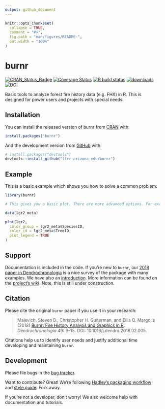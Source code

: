 ```yaml
---
output: github_document
---
```


<!-- README.md is generated from README.Rmd. Please edit that file -->

```r
knitr::opts_chunk$set(
  collapse = TRUE,
  comment = "#>",
  fig.path = "man/figures/README-",
  out.width = "100%"
)
```

# burnr

<!-- badges: start -->
[![CRAN_Status_Badge](https://www.r-pkg.org/badges/version/burnr)](https://cran.r-project.org/package=burnr)
[![Coverage Status](https://coveralls.io/repos/github/ltrr-arizona-edu/burnr/badge.svg?branch=master)](https://coveralls.io/github/ltrr-arizona-edu/burnr?branch=master)
[![R build status](https://github.com/ltrr-arizona-edu/burnr/workflows/R-CMD-check/badge.svg)](https://github.com/ltrr-arizona-edu/burnr/actions)
[![downloads](https://cranlogs.r-pkg.org/badges/burnr)](https://cran.r-project.org/package=burnr)
[![DOI](https://zenodo.org/badge/DOI/10.5281/zenodo.1134832.svg)](https://doi.org/10.5281/zenodo.1134832)


<!-- badges: end -->

Basic tools to analyze forest fire history data (e.g. FHX) in R. This is designed for power users and projects with special needs.

## Installation

You can install the released version of burnr from [CRAN](https://CRAN.R-project.org) with:

``` r
install.packages("burnr")
```

And the development version from [GitHub](https://github.com/) with:

``` r
# install.packages("devtools")
devtools::install_github("ltrr-arizona-edu/burnr")
```
## Example

This is a basic example which shows you how to solve a common problem:

```r
library(burnr)

# This gives you a basic plot. There are more advanced options. For example, we can color our plot by sample species.

data(lgr2_meta)

plot(lgr2,
  color_group = lgr2_meta$SpeciesID,
  color_id = lgr2_meta$TreeID,
  plot_legend = TRUE
)
```

## Support

Documentation is included in the code. If you're new to `burnr`, our [2018 paper in Dendrochronologia](https://doi.org/10.1016/j.dendro.2018.02.005) is a nice survey of the package with many examples. We have also an [introduction](https://cran.r-project.org/package=burnr/vignettes/introduction.html). More information can be found on the [project's wiki](https://github.com/ltrr-arizona-edu/burnr/wiki). Note, this is still under construction.


## Citation

Please cite the original `burnr` paper if you use it in your research: 

> Malevich, Steven B., Christopher H. Guiterman, and Ellis Q. Margolis (2018) [Burnr: Fire History Analysis and Graphics in R](https://www.sciencedirect.com/science/article/abs/pii/S1125786517301418?via%3Dihub). _Dendrochronologia_ 49: 9–15. DOI: 10.1016/j.dendro.2018.02.005.


Citations help us to identify user needs and justify additional time developing and maintaining `burnr`.


## Development

Please file bugs in the [bug tracker](https://github.com/ltrr-arizona-edu/burnr/issues).

Want to contribute? Great! We're following [Hadley's packaging workflow](http://r-pkgs.had.co.nz/) and [style guide](http://style.tidyverse.org). Fork away.

If you're not a developer, don't worry! We also welcome help with documentation and tutorials.
